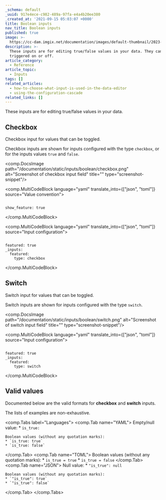 ```yaml
---
_schema: default
_uuid: 917e4ece-c982-489a-97fa-e4a4b20ee380
_created_at: '2021-09-15 05:03:07 +0000'
title: Boolean inputs
nav_title: Boolean inputs
published: true
image: >-
  https://cc-dam.imgix.net/documentation/images/default-thumbnail/2023-Q4/CloudCannon-Documentation-Thumbnail.png
description: >-
  These inputs are for editing true/false values in your data. They can be
  triggered on or off.
article_category:
  - Reference
article_topic:
  - Inputs
tags: []
related_articles:
  - how-to-choose-what-input-is-used-in-the-data-editor
  - using-the-configuration-cascade
related_links: []
---
```

These inputs are for editing true/false values in your data.

## Checkbox

Checkbox input for values that can be toggled.

Checkbox inputs are shown for inputs configured with the type `checkbox`, or for the inputs values `true` and `false`.

<comp.DocsImage path="/documentation/static/inputs/boolean/checkbox.png" alt="Screenshot of checkbox input field" title="" type="screenshot-snippet"/>

<comp.MultiCodeBlock language="yaml" translate_into={["json", "toml"]} source="Value convention">
```

show_feature: true

```
</comp.MultiCodeBlock>

<comp.MultiCodeBlock language="yaml" translate_into={["json", "toml"]} source="Input configuration">
```

featured: true
_inputs:
  featured:
    type: checkbox

```
</comp.MultiCodeBlock>

## Switch

Switch input for values that can be toggled.

Switch inputs are shown for inputs configured with the type `switch`.

<comp.DocsImage path="/documentation/static/inputs/boolean/switch.png" alt="Screenshot of switch input field" title="" type="screenshot-snippet"/>

<comp.MultiCodeBlock language="yaml" translate_into={["json", "toml"]} source="Input configuration">
```

featured: true
_inputs:
  featured:
    type: switch

```
</comp.MultiCodeBlock>

## Valid values

Documented below are the valid formats for **checkbox** and **switch** inputs.

The lists of examples are non-exhaustive.

<comp.Tabs label="Languages">
  <comp.Tab name="YAML">
    Empty/null value:
    * `is_true: `

    Boolean values (without any quotation marks):
    * `is_true: true`
    * `is_true: false`
  </comp.Tab>
  <comp.Tab name="TOML">
    Boolean values (without any quotation marks):
    * `is_true = true`
    * `is_true = false`
  </comp.Tab>
  <comp.Tab name="JSON">
    Null value:
    * `"is_true": null`

    Boolean values (without any quotation marks):
    * `"is_true": true`
    * `"is_true": false`
  </comp.Tab>
</comp.Tabs>